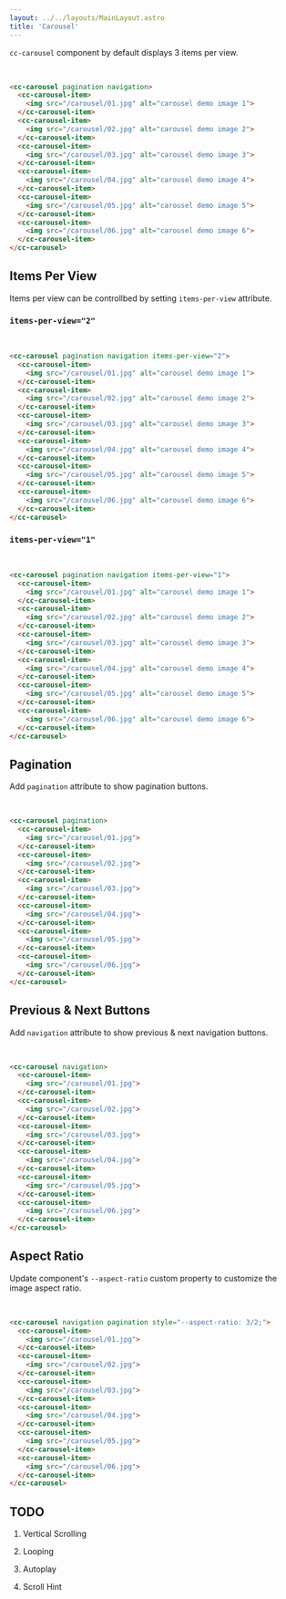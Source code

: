 ```yaml
---
layout: ../../layouts/MainLayout.astro
title: 'Carousel'
---
```


`cc-carousel` component by default displays 3 items per view.

<ComponentPreview
  client:load
  component='
    <cc-carousel pagination navigation>
      <cc-carousel-item>
        <img src="/carousel/01.jpg" alt="carousel demo image 1">
      </cc-carousel-item>
      <cc-carousel-item>
        <img src="/carousel/02.jpg" alt="carousel demo image 2">
      </cc-carousel-item>
      <cc-carousel-item>
        <img src="/carousel/03.jpg" alt="carousel demo image 3">
      </cc-carousel-item>
      <cc-carousel-item>
        <img src="/carousel/04.jpg" alt="carousel demo image 4">
      </cc-carousel-item>
      <cc-carousel-item>
        <img src="/carousel/05.jpg" alt="carousel demo image 5">
      </cc-carousel-item>
      <cc-carousel-item>
        <img src="/carousel/06.jpg" alt="carousel demo image 6">
      </cc-carousel-item>
    </cc-carousel>
  '
  style="padding: 1rem;"
/>

```html
<cc-carousel pagination navigation>
  <cc-carousel-item>
    <img src="/carousel/01.jpg" alt="carousel demo image 1">
  </cc-carousel-item>
  <cc-carousel-item>
    <img src="/carousel/02.jpg" alt="carousel demo image 2">
  </cc-carousel-item>
  <cc-carousel-item>
    <img src="/carousel/03.jpg" alt="carousel demo image 3">
  </cc-carousel-item>
  <cc-carousel-item>
    <img src="/carousel/04.jpg" alt="carousel demo image 4">
  </cc-carousel-item>
  <cc-carousel-item>
    <img src="/carousel/05.jpg" alt="carousel demo image 5">
  </cc-carousel-item>
  <cc-carousel-item>
    <img src="/carousel/06.jpg" alt="carousel demo image 6">
  </cc-carousel-item>
</cc-carousel>
```


## Items Per View

Items per view can be controllbed by setting `items-per-view` attribute.

### `items-per-view="2"`

<ComponentPreview
  client:load
  component='
    <cc-carousel pagination navigation items-per-view="2">
      <cc-carousel-item>
        <img src="/carousel/01.jpg" alt="carousel demo image 1">
      </cc-carousel-item>
      <cc-carousel-item>
        <img src="/carousel/02.jpg" alt="carousel demo image 2">
      </cc-carousel-item>
      <cc-carousel-item>
        <img src="/carousel/03.jpg" alt="carousel demo image 3">
      </cc-carousel-item>
      <cc-carousel-item>
        <img src="/carousel/04.jpg" alt="carousel demo image 4">
      </cc-carousel-item>
      <cc-carousel-item>
        <img src="/carousel/05.jpg" alt="carousel demo image 5">
      </cc-carousel-item>
      <cc-carousel-item>
        <img src="/carousel/06.jpg" alt="carousel demo image 6">
      </cc-carousel-item>
    </cc-carousel>
  '
  style="padding: 1rem;"
/>

```html
<cc-carousel pagination navigation items-per-view="2">
  <cc-carousel-item>
    <img src="/carousel/01.jpg" alt="carousel demo image 1">
  </cc-carousel-item>
  <cc-carousel-item>
    <img src="/carousel/02.jpg" alt="carousel demo image 2">
  </cc-carousel-item>
  <cc-carousel-item>
    <img src="/carousel/03.jpg" alt="carousel demo image 3">
  </cc-carousel-item>
  <cc-carousel-item>
    <img src="/carousel/04.jpg" alt="carousel demo image 4">
  </cc-carousel-item>
  <cc-carousel-item>
    <img src="/carousel/05.jpg" alt="carousel demo image 5">
  </cc-carousel-item>
  <cc-carousel-item>
    <img src="/carousel/06.jpg" alt="carousel demo image 6">
  </cc-carousel-item>
</cc-carousel>
```

### `items-per-view="1"`

<ComponentPreview
  client:load
  component='
    <cc-carousel pagination navigation items-per-view="1">
      <cc-carousel-item>
        <img src="/carousel/01.jpg" alt="carousel demo image 1">
      </cc-carousel-item>
      <cc-carousel-item>
        <img src="/carousel/02.jpg" alt="carousel demo image 2">
      </cc-carousel-item>
      <cc-carousel-item>
        <img src="/carousel/03.jpg" alt="carousel demo image 3">
      </cc-carousel-item>
      <cc-carousel-item>
        <img src="/carousel/04.jpg" alt="carousel demo image 4">
      </cc-carousel-item>
      <cc-carousel-item>
        <img src="/carousel/05.jpg" alt="carousel demo image 5">
      </cc-carousel-item>
      <cc-carousel-item>
        <img src="/carousel/06.jpg" alt="carousel demo image 6">
      </cc-carousel-item>
    </cc-carousel>
  '
  style="padding: 1rem;"
/>

```html
<cc-carousel pagination navigation items-per-view="1">
  <cc-carousel-item>
    <img src="/carousel/01.jpg" alt="carousel demo image 1">
  </cc-carousel-item>
  <cc-carousel-item>
    <img src="/carousel/02.jpg" alt="carousel demo image 2">
  </cc-carousel-item>
  <cc-carousel-item>
    <img src="/carousel/03.jpg" alt="carousel demo image 3">
  </cc-carousel-item>
  <cc-carousel-item>
    <img src="/carousel/04.jpg" alt="carousel demo image 4">
  </cc-carousel-item>
  <cc-carousel-item>
    <img src="/carousel/05.jpg" alt="carousel demo image 5">
  </cc-carousel-item>
  <cc-carousel-item>
    <img src="/carousel/06.jpg" alt="carousel demo image 6">
  </cc-carousel-item>
</cc-carousel>
```


## Pagination

Add `pagination` attribute to show pagination buttons.

<ComponentPreview
  client:load
  component='
    <cc-carousel pagination>
      <cc-carousel-item>
        <img src="/carousel/01.jpg">
      </cc-carousel-item>
      <cc-carousel-item>
        <img src="/carousel/02.jpg">
      </cc-carousel-item>
      <cc-carousel-item>
        <img src="/carousel/03.jpg">
      </cc-carousel-item>
      <cc-carousel-item>
        <img src="/carousel/04.jpg">
      </cc-carousel-item>
      <cc-carousel-item>
        <img src="/carousel/05.jpg">
      </cc-carousel-item>
      <cc-carousel-item>
        <img src="/carousel/06.jpg">
      </cc-carousel-item>
    </cc-carousel>
  '
  style="padding: 1rem;"
/>

```html
<cc-carousel pagination>
  <cc-carousel-item>
    <img src="/carousel/01.jpg">
  </cc-carousel-item>
  <cc-carousel-item>
    <img src="/carousel/02.jpg">
  </cc-carousel-item>
  <cc-carousel-item>
    <img src="/carousel/03.jpg">
  </cc-carousel-item>
  <cc-carousel-item>
    <img src="/carousel/04.jpg">
  </cc-carousel-item>
  <cc-carousel-item>
    <img src="/carousel/05.jpg">
  </cc-carousel-item>
  <cc-carousel-item>
    <img src="/carousel/06.jpg">
  </cc-carousel-item>
</cc-carousel>
```

## Previous & Next Buttons

Add `navigation` attribute to show previous & next navigation buttons.

<ComponentPreview
  client:load
  component='
    <cc-carousel navigation>
      <cc-carousel-item>
        <img src="/carousel/01.jpg">
      </cc-carousel-item>
      <cc-carousel-item>
        <img src="/carousel/02.jpg">
      </cc-carousel-item>
      <cc-carousel-item>
        <img src="/carousel/03.jpg">
      </cc-carousel-item>
      <cc-carousel-item>
        <img src="/carousel/04.jpg">
      </cc-carousel-item>
      <cc-carousel-item>
        <img src="/carousel/05.jpg">
      </cc-carousel-item>
      <cc-carousel-item>
        <img src="/carousel/06.jpg">
      </cc-carousel-item>
    </cc-carousel>
  '
  style="padding: 1rem;"
/>

```html
<cc-carousel navigation>
  <cc-carousel-item>
    <img src="/carousel/01.jpg">
  </cc-carousel-item>
  <cc-carousel-item>
    <img src="/carousel/02.jpg">
  </cc-carousel-item>
  <cc-carousel-item>
    <img src="/carousel/03.jpg">
  </cc-carousel-item>
  <cc-carousel-item>
    <img src="/carousel/04.jpg">
  </cc-carousel-item>
  <cc-carousel-item>
    <img src="/carousel/05.jpg">
  </cc-carousel-item>
  <cc-carousel-item>
    <img src="/carousel/06.jpg">
  </cc-carousel-item>
</cc-carousel>
```


## Aspect Ratio

Update component's `--aspect-ratio` custom property to customize the image aspect ratio.

<ComponentPreview
  client:load
  component='
    <cc-carousel navigation pagination style="--aspect-ratio: 3/2;">
      <cc-carousel-item>
        <img src="/carousel/01.jpg">
      </cc-carousel-item>
      <cc-carousel-item>
        <img src="/carousel/02.jpg">
      </cc-carousel-item>
      <cc-carousel-item>
        <img src="/carousel/03.jpg">
      </cc-carousel-item>
      <cc-carousel-item>
        <img src="/carousel/04.jpg">
      </cc-carousel-item>
      <cc-carousel-item>
        <img src="/carousel/05.jpg">
      </cc-carousel-item>
      <cc-carousel-item>
        <img src="/carousel/06.jpg">
      </cc-carousel-item>
    </cc-carousel>
  '
  style="padding: 1rem;"
/>

```html
<cc-carousel navigation pagination style="--aspect-ratio: 3/2;">
  <cc-carousel-item>
    <img src="/carousel/01.jpg">
  </cc-carousel-item>
  <cc-carousel-item>
    <img src="/carousel/02.jpg">
  </cc-carousel-item>
  <cc-carousel-item>
    <img src="/carousel/03.jpg">
  </cc-carousel-item>
  <cc-carousel-item>
    <img src="/carousel/04.jpg">
  </cc-carousel-item>
  <cc-carousel-item>
    <img src="/carousel/05.jpg">
  </cc-carousel-item>
  <cc-carousel-item>
    <img src="/carousel/06.jpg">
  </cc-carousel-item>
</cc-carousel>
```

## TODO

1. Vertical Scrolling

2. Looping

3. Autoplay

4. Scroll Hint